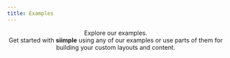 ```yaml
---
title: Examples
---
```



<div className="has-pt-24-tablet has-pt-12-mobile has-pb-24" align="center">
    <div className="has-weight-black has-size-9 has-text-dark has-mb-6 has-lh-none">
        Explore our <span className="has-text-primary">examples</span>.
    </div>
    <div className="has-text-dark is-semitransparent has-size-3" style={{maxWidth:"48rem"}}>
        Get started with <b>siimple</b> using any of our examples 
        or use parts of them for building your custom layouts and content.
    </div>
</div>

<Examples examples={data} />
